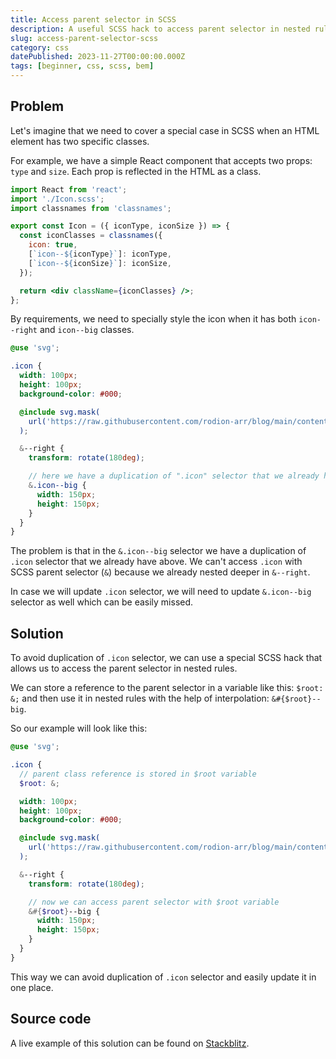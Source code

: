 ```yaml
---
title: Access parent selector in SCSS
description: A useful SCSS hack to access parent selector in nested rules
slug: access-parent-selector-scss
category: css
datePublished: 2023-11-27T00:00:00.000Z
tags: [beginner, css, scss, bem]
---
```


## Problem

Let's imagine that we need to cover a special case in SCSS when an HTML element has two specific classes.

For example, we have a simple React component that accepts two props: `type` and `size`. Each prop is reflected in the HTML as a class.

```jsx
import React from 'react';
import './Icon.scss';
import classnames from 'classnames';

export const Icon = ({ iconType, iconSize }) => {
  const iconClasses = classnames({
    icon: true,
    [`icon--${iconType}`]: iconType,
    [`icon--${iconSize}`]: iconSize,
  });

  return <div className={iconClasses} />;
};
```

By requirements, we need to specially style the icon when it has both `icon--right` and `icon--big` classes.

```scss
@use 'svg';

.icon {
  width: 100px;
  height: 100px;
  background-color: #000;

  @include svg.mask(
    url('https://raw.githubusercontent.com/rodion-arr/blog/main/content/images/2023/08/colorize-svg/arrow.svg')
  );

  &--right {
    transform: rotate(180deg);

    // here we have a duplication of ".icon" selector that we already have above
    &.icon--big {
      width: 150px;
      height: 150px;
    }
  }
}
```

The problem is that in the `&.icon--big` selector we have a duplication of `.icon` selector that we already have above. We can't access `.icon` with SCSS parent selector (`&`) because we already nested deeper in `&--right`.

In case we will update `.icon` selector, we will need to update `&.icon--big` selector as well which can be easily missed.

## Solution

To avoid duplication of `.icon` selector, we can use a special SCSS hack that allows us to access the parent selector in nested rules.

We can store a reference to the parent selector in a variable like this: `$root: &;` and then use it in nested rules with the help of interpolation: `&#{$root}--big`.

So our example will look like this:

```scss
@use 'svg';

.icon {
  // parent class reference is stored in $root variable
  $root: &;

  width: 100px;
  height: 100px;
  background-color: #000;

  @include svg.mask(
    url('https://raw.githubusercontent.com/rodion-arr/blog/main/content/images/2023/08/colorize-svg/arrow.svg')
  );

  &--right {
    transform: rotate(180deg);

    // now we can access parent selector with $root variable
    &#{$root}--big {
      width: 150px;
      height: 150px;
    }
  }
}
```

This way we can avoid duplication of `.icon` selector and easily update it in one place.

## Source code

A live example of this solution can be found on <a href="https://stackblitz.com/edit/stackblitz-starters-lngrvl?file=src%2FIcon.scss" target="_blank">Stackblitz</a>.
